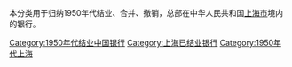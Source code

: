 本分类用于归纳1950年代结业、合并、撤销，总部在中华人民共和国[[上海市|上海市]]境内的银行。

[[Category:1950年代结业中国银行|Category:1950年代结业中国银行]]
[[Category:上海已结业银行|Category:上海已结业银行]]
[[Category:1950年代上海|Category:1950年代上海]]